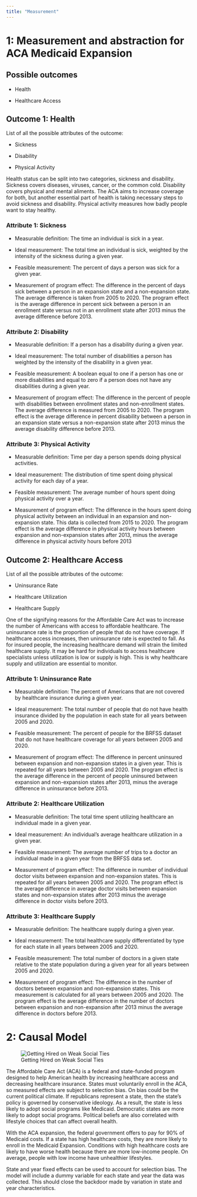 ```yaml
---
title: "Measurement"
---
```


# 1: Measurement and abstraction for ACA Medicaid Expansion

## Possible outcomes

-   Health

-   Healthcare Access

## Outcome 1: Health

List of all the possible attributes of the outcome:

-   Sickness

-   Disability

-   Physical Activity

Health status can be split into two categories, sickness and disability. Sickness covers diseases, viruses, cancer, or the common cold. Disability covers physical and mental aliments. The ACA aims to increase coverage for both, but another essential part of health is taking necessary steps to avoid sickness and disability. Physical activity measures how badly people want to stay healthy.

### Attribute 1: Sickness

-   Measurable definition: The time an individual is sick in a year.

-   Ideal measurement: The total time an individual is sick, weighted by the intensity of the sickness during a given year.

-   Feasible measurement: The percent of days a person was sick for a given year.

-   Measurement of program effect: The difference in the percent of days sick between a person in an expansion state and a non-expansion state. The average difference is taken from 2005 to 2020. The program effect is the average difference in percent sick between a person in an enrollment state versus not in an enrollment state after 2013 minus the average difference before 2013.

### Attribute 2: Disability

-   Measurable definition: If a person has a disability during a given year.

-   Ideal measurement: The total number of disabilities a person has weighted by the intensity of the disability in a given year.

-   Feasible measurement: A boolean equal to one if a person has one or more disabilities and equal to zero if a person does not have any disabilities during a given year.

-   Measurement of program effect: The difference in the percent of people with disabilities between enrollment states and non-enrollment states. The average difference is measured from 2005 to 2020. The program effect is the average difference in percent disability between a person in an expansion state versus a non-expansion state after 2013 minus the average disability difference before 2013.

### Attribute 3: Physical Activity

-   Measurable definition: Time per day a person spends doing physical activities.

-   Ideal measurement: The distribution of time spent doing physical activity for each day of a year.

-   Feasible measurement: The average number of hours spent doing physical activity over a year.

-   Measurement of program effect: The difference in the hours spent doing physical activity between an individual in an expansion and non-expansion state. This data is collected from 2015 to 2020. The program effect is the average difference in physical activity hours between expansion and non-expansion states after 2013, minus the average difference in physical activity hours before 2013

## Outcome 2: Healthcare Access

List of all the possible attributes of the outcome:

-   Uninsurance Rate

-   Healthcare Utilization

-   Healthcare Supply

One of the signifying reasons for the Affordable Care Act was to increase the number of Americans with access to affordable healthcare. The uninsurance rate is the proportion of people that do not have coverage. If healthcare access increases, then uninsurance rate is expected to fall. As for insured people, the increasing healthcare demand will strain the limited healthcare supply. It may be hard for individuals to access healthcare specialists unless utilization is low or supply is high. This is why healthcare supply and utilization are essential to monitor.

### Attribute 1: Uninsurance Rate

-   Measurable definition: The percent of Americans that are not covered by healthcare insurance during a given year.

-   Ideal measurement: The total number of people that do not have health insurance divided by the population in each state for all years between 2005 and 2020.

-   Feasible measurement: The percent of people for the BRFSS dataset that do not have healthcare coverage for all years between 2005 and 2020.

-   Measurement of program effect: The difference in percent uninsured between expansion and non-expansion states in a given year. This is repeated for all years between 2005 and 2020. The program effect is the average difference in the percent of people uninsured between expansion and non-expansion states after 2013, minus the average difference in uninsurance before 2013.

### Attribute 2: Healthcare Utilization

-   Measurable definition: The total time spent utilizing healthcare an individual made in a given year.

-   Ideal measurement: An individual's average healthcare utilization in a given year.

-   Feasible measurement: The average number of trips to a doctor an individual made in a given year from the BRFSS data set.

-   Measurement of program effect: The difference in number of individual doctor visits between expansion and non-expansion states. This is repeated for all years between 2005 and 2020. The program effect is the average difference in average doctor visits between expansion states and non-expansion states after 2013 minus the average difference in doctor visits before 2013.

### Attribute 3: Healthcare Supply

-   Measurable definition: The healthcare supply during a given year.

-   Ideal measurement: The total healthcare supply differentiated by type for each state in all years between 2005 and 2020.

-   Feasible measurement: The total number of doctors in a given state relative to the state population during a given year for all years between 2005 and 2020.

-   Measurement of program effect: The difference in the number of doctors between expansion and non-expansion states. This measurement is calculated for all years between 2005 and 2020. The program effect is the average difference in the number of doctors between expansion and non-expansion after 2013 minus the average difference in doctors before 2013.

# 2: Causal Model

![Getting Hired on Weak Social Ties](figures/aca_dag.png){fig-alt="Uninsurance on ACA Medicaid Expansion"}

The Affordable Care Act (ACA) is a federal and state-funded program designed to help American health by increasing healthcare access and decreasing healthcare insurance. States must voluntarily enroll in the ACA, so measured effects are subject to selection bias. On bias could be the current political climate. If republicans represent a state, then the state's policy is governed by conservative ideology. As a result, the state is less likely to adopt social programs like Medicaid. Democratic states are more likely to adopt social programs. Political beliefs are also correlated with lifestyle choices that can affect overall health.

With the ACA expansion, the federal government offers to pay for 90% of Medicaid costs. If a state has high healthcare costs, they are more likely to enroll in the Medicaid Expansion. Conditions with high healthcare costs are likely to have worse health because there are more low-income people. On average, people with low income have unhealthier lifestyles.

State and year fixed effects can be used to account for selection bias. The model will include a dummy variable for each state and year the data was collected. This should close the backdoor made by variation in state and year characteristics.
